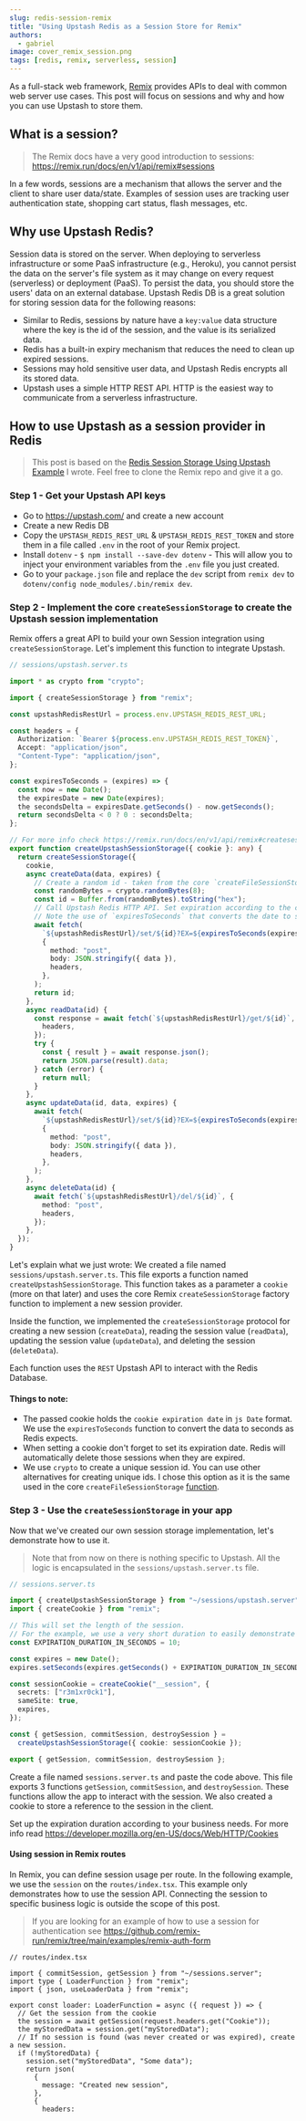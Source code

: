 ```yaml
---
slug: redis-session-remix
title: "Using Upstash Redis as a Session Store for Remix"
authors:
  - gabriel
image: cover_remix_session.png
tags: [redis, remix, serverless, session]
---
```


As a full-stack web framework, [Remix](https://remix.run/) provides APIs to deal with common web server use cases. This post will focus on sessions and why and how you can use Upstash to store them.

## What is a session?

> The Remix docs have a very good introduction to sessions: https://remix.run/docs/en/v1/api/remix#sessions

In a few words, sessions are a mechanism that allows the server and the client to share user data/state. Examples of session uses are tracking user authentication state, shopping cart status, flash messages, etc.

## Why use Upstash Redis?

Session data is stored on the server. When deploying to serverless infrastructure or some PaaS infrastructure (e.g., Heroku), you cannot persist the data on the server's file system as it may change on every request (serverless) or deployment (PaaS). To persist the data, you should store the users' data on an external database. Upstash Redis DB is a great solution for storing session data for the following reasons:

- Similar to Redis, sessions by nature have a `key:value` data structure where the key is the id of the session, and the value is its serialized data.
- Redis has a built-in expiry mechanism that reduces the need to clean up expired sessions.
- Sessions may hold sensitive user data, and Upstash Redis encrypts all its stored data.
- Upstash uses a simple HTTP REST API. HTTP is the easiest way to communicate from a serverless infrastructure.

## How to use Upstash as a session provider in Redis

> This post is based on the [Redis Session Storage Using Upstash Example](https://github.com/remix-run/remix/tree/main/examples/redis-upstash-session) I wrote. Feel free to clone the Remix repo and give it a go.

### Step 1 - Get your Upstash API keys

- Go to https://upstash.com/ and create a new account
- Create a new Redis DB
- Copy the `UPSTASH_REDIS_REST_URL` & `UPSTASH_REDIS_REST_TOKEN` and store them in a file called `.env` in the root of your Remix project.
- Install `dotenv` - `$ npm install --save-dev dotenv` - This will allow you to inject your environment variables from the `.env` file you just created.
- Go to your `package.json` file and replace the `dev` script from `remix dev` to `dotenv/config node_modules/.bin/remix dev`.

### Step 2 - Implement the core `createSessionStorage` to create the Upstash session implementation

Remix offers a great API to build your own Session integration using `createSessionStorage`. Let's implement this function to integrate Upstash.

```ts
// sessions/upstash.server.ts

import * as crypto from "crypto";

import { createSessionStorage } from "remix";

const upstashRedisRestUrl = process.env.UPSTASH_REDIS_REST_URL;

const headers = {
  Authorization: `Bearer ${process.env.UPSTASH_REDIS_REST_TOKEN}`,
  Accept: "application/json",
  "Content-Type": "application/json",
};

const expiresToSeconds = (expires) => {
  const now = new Date();
  the expiresDate = new Date(expires);
  the secondsDelta = expiresDate.getSeconds() - now.getSeconds();
  return secondsDelta < 0 ? 0 : secondsDelta;
};

// For more info check https://remix.run/docs/en/v1/api/remix#createsessionstorage
export function createUpstashSessionStorage({ cookie }: any) {
  return createSessionStorage({
    cookie,
    async createData(data, expires) {
      // Create a random id - taken from the core `createFileSessionStorage` Remix function.
      const randomBytes = crypto.randomBytes(8);
      const id = Buffer.from(randomBytes).toString("hex");
      // Call Upstash Redis HTTP API. Set expiration according to the cookie `expired property.
      // Note the use of `expiresToSeconds` that converts the date to seconds.
      await fetch(
        `${upstashRedisRestUrl}/set/${id}?EX=${expiresToSeconds(expires)}`,
        {
          method: "post",
          body: JSON.stringify({ data }),
          headers,
        },
      );
      return id;
    },
    async readData(id) {
      const response = await fetch(`${upstashRedisRestUrl}/get/${id}`, {
        headers,
      });
      try {
        const { result } = await response.json();
        return JSON.parse(result).data;
      } catch (error) {
        return null;
      }
    },
    async updateData(id, data, expires) {
      await fetch(
        `${upstashRedisRestUrl}/set/${id}?EX=${expiresToSeconds(expires)}`,
        {
          method: "post",
          body: JSON.stringify({ data }),
          headers,
        },
      );
    },
    async deleteData(id) {
      await fetch(`${upstashRedisRestUrl}/del/${id}`, {
        method: "post",
        headers,
      });
    },
  });
}
```

Let's explain what we just wrote:
We created a file named `sessions/upstash.server.ts`. This file exports a function named `createUpstashSessionStorage`.
This function takes as a parameter a `cookie` (more on that later) and uses the core Remix `createSessionStorage` factory function to implement a new session provider.

Inside the function, we implemented the `createSessionStorage` protocol for creating a new session (`createData`), reading the session value (`readData`), updating the session value (`updateData`), and deleting the session (`deleteData`).

Each function uses the `REST` Upstash API to interact with the Redis Database.

#### Things to note:

- The passed cookie holds the `cookie expiration date` in `js Date` format. We use the `expiresToSeconds` function to convert the data to seconds as Redis expects.
- When setting a cookie don't forget to set its expiration date. Redis will automatically delete those sessions when they are expired.
- We use `crypto` to create a unique session id. You can use other alternatives for creating unique ids. I chose this option as it is the same used in the core `createFileSessionStorage` [function](https://github.com/remix-run/remix/blob/main/packages/remix-node/sessions/fileStorage.ts).

### Step 3 - Use the `createSessionStorage` in your app

Now that we've created our own session storage implementation, let's demonstrate how to use it.

> Note that from now on there is nothing specific to Upstash. All the logic is encapsulated in the `sessions/upstash.server.ts` file.

```ts
// sessions.server.ts

import { createUpstashSessionStorage } from "~/sessions/upstash.server";
import { createCookie } from "remix";

// This will set the length of the session.
// For the example, we use a very short duration to easily demonstrate its functionality.
const EXPIRATION_DURATION_IN_SECONDS = 10;

const expires = new Date();
expires.setSeconds(expires.getSeconds() + EXPIRATION_DURATION_IN_SECONDS);

const sessionCookie = createCookie("__session", {
  secrets: ["r3m1xr0ck1"],
  sameSite: true,
  expires,
});

const { getSession, commitSession, destroySession } =
  createUpstashSessionStorage({ cookie: sessionCookie });

export { getSession, commitSession, destroySession };
```

Create a file named `sessions.server.ts` and paste the code above.
This file exports 3 functions `getSession`, `commitSession`, and `destroySession`. These functions allow the app to interact with the session. We also created a cookie to store a reference to the session in the client.

Set up the expiration duration according to your business needs. For more info read https://developer.mozilla.org/en-US/docs/Web/HTTP/Cookies

#### Using session in Remix routes

In Remix, you can define session usage per route. In the following example, we use the `session` on the `routes/index.tsx`. This example only demonstrates how to use the session API. Connecting the session to specific business logic is outside the scope of this post.

> If you are looking for an example of how to use a session for authentication see https://github.com/remix-run/remix/tree/main/examples/remix-auth-form

```tsx
// routes/index.tsx

import { commitSession, getSession } from "~/sessions.server";
import type { LoaderFunction } from "remix";
import { json, useLoaderData } from "remix";

export const loader: LoaderFunction = async ({ request }) => {
  // Get the session from the cookie
  the session = await getSession(request.headers.get("Cookie"));
  the myStoredData = session.get("myStoredData");
  // If no session is found (was never created or was expired), create a new session.
  if (!myStoredData) {
    session.set("myStoredData", "Some data");
    return json(
      {
        message: "Created new session",
      },
      {
        headers:
```